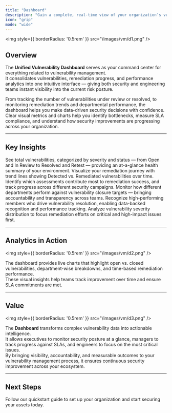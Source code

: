 ```yaml
---
title: "Dashboard"
description: "Gain a complete, real-time view of your organization’s vulnerabilities, remediation progress, and team performance."
icon: "grip"
mode: "wide"
---
```


<img
  style={{ borderRadius: '0.5rem' }}
  src="/images/vm/d1.png"
/>

## Overview

The **Unified Vulnerability Dashboard** serves as your command center for everything related to vulnerability management.  
It consolidates vulnerabilities, remediation progress, and performance analytics into one intuitive interface — giving both security and engineering teams instant visibility into the current risk posture.

From tracking the number of vulnerabilities under review or resolved, to monitoring remediation trends and departmental performance, the dashboard helps you make data-driven security decisions with confidence.  
Clear visual metrics and charts help you identify bottlenecks, measure SLA compliance, and understand how security improvements are progressing across your organization.

---

## Key Insights

<Columns cols={2}>
  <Card title="Comprehensive Metrics" icon="chart-pie">
    See total vulnerabilities, categorized by severity and status — from Open and In Review to Resolved and Retest — providing an at-a-glance health summary of your environment.
  </Card>
  <Card title="Remediation Graph" icon="line-chart">
    Visualize your remediation journey with trend lines showing Detected vs. Remediated vulnerabilities over time.
  </Card>
  <Card title="Top Performing Assessments" icon="layers">
    Identify which assessments contribute most to remediation success, and track progress across different security campaigns.
  </Card>
  <Card title="Departmental Insights" icon="building">
    Monitor how different departments perform against vulnerability closure targets — bringing accountability and transparency across teams.
  </Card>
  <Card title="Top Contributors" icon="user-check">
    Recognize high-performing members who drive vulnerability resolution, enabling data-backed recognition and performance tracking.
  </Card>
  <Card title="Severity Distribution" icon="triangle-alert">
    Analyze vulnerability severity distribution to focus remediation efforts on critical and high-impact issues first.
  </Card>
</Columns>

---

## Analytics in Action

<img
  style={{ borderRadius: '0.5rem' }}
  src="/images/vm/d2.png"
/>

The dashboard provides live charts that highlight open vs. closed vulnerabilities, department-wise breakdowns, and time-based remediation performance.  
These visual insights help teams track improvement over time and ensure SLA commitments are met.

---

## Value

<img
  style={{ borderRadius: '0.5rem' }}
  src="/images/vm/d3.png"
/>

The **Dashboard** transforms complex vulnerability data into actionable intelligence.  
It allows executives to monitor security posture at a glance, managers to track progress against SLAs, and engineers to focus on the most critical issues.  
By bringing visibility, accountability, and measurable outcomes to your vulnerability management process, it ensures continuous security improvement across your ecosystem.

---

## Next Steps

<Card title="Explore Live Demo Now" icon="arrow-right" href="https://suite.snapsec.co/demo">
  Follow our quickstart guide to set up your organization and start securing your assets today.
</Card>
